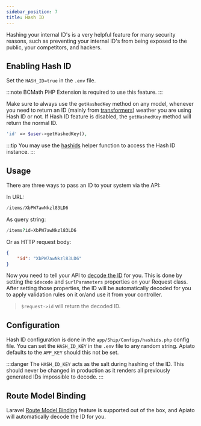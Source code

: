 ```yaml
---
sidebar_position: 7
title: Hash ID
---
```


Hashing your internal ID's is a very helpful feature for many security reasons,
such as preventing your internal ID's from being exposed to the public, your competitors, and hackers.

## Enabling Hash ID

Set the `HASH_ID=true` in the `.env` file.

:::note
BCMath PHP Extension is required to use this feature.
:::

Make sure to always use the `getHashedKey` method on any model,
whenever you need to return an ID (mainly from [transformers](../components/main-components/transformers.mdx))
weather you are using Hash ID or not.
If Hash ID feature is disabled, the `getHashedKey` method will return the normal ID.

```php
'id' => $user->getHashedKey(),
```

:::tip
You may use the [hashids](../digging-deeper/helpers.md#hashids) helper function to access the Hash ID instance.
:::

## Usage

There are three ways to pass an ID to your system via the API:

In URL:

```php
/items/XbPW7awNkzl83LD6
```

As query string:

```php
/items?id=XbPW7awNkzl83LD6
```

Or as HTTP request body:

```json
{
    "id": "XbPW7awNkzl83LD6"
}
```
Now you need to tell your API to [decode the ID](../components/main-components/requests.md#hash-id-decoding) for you.
This is done by setting the `$decode` and `$urlParameters` properties on your Request class.
After setting those properties,
the ID will be automatically decoded for you to apply validation rules on it or/and use it from your controller.
> `$request->id` will return the decoded ID.

## Configuration

Hash ID configuration is done in the `app/Ship/Configs/hashids.php` config file.
You can set the `HASH_ID_KEY` in the `.env` file to any random string.
Apiato defaults to the `APP_KEY` should this not be set.

:::danger
The `HASH_ID_KEY` acts as the salt during hashing of the ID. This should never be changed in production
as it renders all previously generated IDs impossible to decode.
:::


## Route Model Binding

Laravel [Route Model Binding](https://laravel.com/docs/routing#route-model-binding) feature is supported out of the box,
and Apiato will automatically decode the ID for you.

